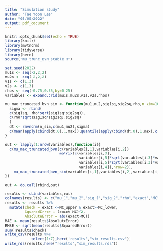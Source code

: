 ```yaml
---
title: "Simulation study"
author: "Tae Yoon Lee"
date: "05/05/2022"
output: pdf_document
---
```


```r
knitr::opts_chunk$set(echo = TRUE)
library(knitr)
library(mvtnorm)
library(tidyverse)
library(here)
source("mu_trunc_BVN_stable.R")
```

```r
set.seed(2022)
mu1s <- seq(-2,2,2)
mu2s <- seq(-2,2,2)
v1s <- c(1,3)
v2s <- c(1,3)
rhos <- seq(-0.75,0.75,by=0.25)
variables <- expand.grid(mu1s,mu2s,v1s,v2s,rhos)

mu_max_truncated_bvn_sim <- function(mu1,mu2,sig1sq,sig2sq,rho,n_sim=100000){
  sigma <- rbind(
  c(sig1sq, rho*sqrt(sig1sq*sig2sq)),
  c(rho*sqrt(sig1sq*sig2sq),sig2sq)
  )
  dt <- rmvnorm(n_sim,c(mu1,mu2),sigma)
  c(mean(apply(cbind(dt,0),1,max)),quantile(apply(cbind(dt,0),1,max),c(0.025,0.975)))
}

out <- lapply(1:nrow(variables),function(i){
  c(mu_max_truncated_bvn(c(variables[i,1],variables[i,2]),
                         matrix(c(variables[i,3],
                                  variables[i,5]*sqrt(variables[i,3]*variables[i,4]),
                                  variables[i,5]*sqrt(variables[i,3]*variables[i,4]),
                                  variables[i,4]),nrow=2)),
    mu_max_truncated_bvn_sim(variables[i,1],variables[i,2],variables[i,3],variables[i,4],variables[i,5]))
})

out <- do.call(rbind,out)
```


```r
results <- cbind(variables,out)
colnames(results) <- c("mu_1","mu_2","sig_1","sig_2","rho","exact","MC","MC_lower","MC_upper")
results <- results %>% 
  mutate(check = exact <=MC_upper & exact>=MC_lower,
         SquaredError = (exact-MC)^2,
         AbsoluteError = abs(exact-MC))
MAE <- mean(results$AbsoluteError)
RMSE <- sqrt(mean(results$SquaredError))
sum(!results$check)
write_csv(results %>% 
            select(1:7),here('results',"sim_results.csv"))
write_rds(results,here("results","sim_results.rds"))
```

